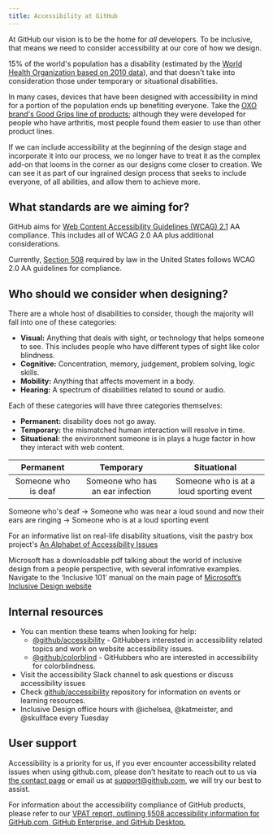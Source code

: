 ```yaml
---
title: Accessibility at GitHub
---
```


At GitHub our vision is to be the home for *all* developers. To be inclusive, that means we need to consider accessibility at our core of how we design. 

15% of the world's population has a disability (estimated by the [World Health Organization based on 2010 data](https://www.who.int/disabilities/world_report/2011/report/en/)), and that doesn't take into consideration those under temporary or situational disabilities. 

In many cases, devices that have been designed with accessibility in mind for a portion of the population ends up benefiting everyone. Take the [OXO brand's Good Grips line of products](https://www.oxo.com/blog/behind-the-scenes/behind-design-oxos-iconic-good-grips-handles/); although they were developed for people who have arthritis, most people found them easier to use than other product lines.

If we can include accessibility at the beginning of the design stage and incorporate it into our process, we no longer have to treat it as the  complex add-on that looms in the corner as our designs come closer to creation. We can see it as part of our ingrained design process that seeks to include everyone, of all abilities, and allow them to achieve more.

## What standards are we aiming for? 
GitHub aims for [Web Content Accessibility Guidelines (WCAG) 2.1](https://www.w3.org/TR/WCAG21/) AA compliance. This includes all of WCAG 2.0 AA plus additional considerations. 

Currently, [Section 508](https://www.access-board.gov/guidelines-and-standards/communications-and-it/about-the-ict-refresh/overview-of-the-final-rule) required by law in the United States follows WCAG 2.0 AA guidelines for compliance. 

## Who should we consider when designing? 
There are a whole host of disabilities to consider, though the majority will fall into one of these categories: 
- **Visual:** Anything that deals with sight, or technology that helps someone to see. This includes people who have different types of sight like color blindness.
- **Cognitive:** Concentration, memory, judgement, problem solving, logic skills. 
- **Mobility:** Anything that affects movement in a body. 
- **Hearing:** A spectrum of disabilities related to sound or audio.

Each of these categories will have three categories themselves:
- **Permanent:** disability does not go away.
- **Temporary:** the mismatched human interaction will resolve in time.
- **Situational:** the environment someone is in plays a huge factor in how they interact with web content. 

| Permanent | Temporary | Situational |
|  :---:  |  :---:  |  :---:  |
| Someone who is deaf | Someone who has an ear infection | Someone who is at a loud sporting event |

Someone who's deaf -> Someone who was near a loud sound and now their ears are ringing -> Someone who is at a loud sporting event

For an informative list on real-life disability situations, visit the pastry box project's [An Alphabet of Accessibility Issues](https://the-pastry-box-project.net/anne-gibson/2014-july-31)

Microsoft has a downloadable pdf talking about the world of inclusive design from a people perspective, with several infomrative examples. Navigate to the ‘Inclusive 101’ manual on the main page of [Microsoft’s Inclusive Design website](https://www.microsoft.com/design/inclusive/)

## Internal resources
- You can mention these teams when looking for help:
	- [@github/accessibility](https://github.com/orgs/github/teams/accessibility) - GitHubbers interested in accessibility related topics and work on website accessibility issues. 
	- [@github/colorblind](https://github.com/orgs/github/teams/colorblind) - GitHubbers who are interested in accessibility for colorblindness.
- Visit the accessibility Slack channel to ask questions or discuss accessibility issues
- Check [github/accessibility](https://github.com/github/accessibility) repository for information on events or learning resources. 
- Inclusive Design office hours with @ichelsea, @katmeister, and @skullface every Tuesday

## User support
Accessibility is a priority for us, if you ever encounter accessibility related issues when using github.com, please don’t hesitate to reach out to us via [the contact page](https://support.github.com/contact) or email us at [support@github.com](support@github.com), we will try our best to assist.

For information about the accessibility compliance of GitHub products, please refer to our [VPAT report, outlining §508 accessibility information for GitHub.com, GitHub Enterprise, and GitHub Desktop.](https://government.github.com/accessibility/)